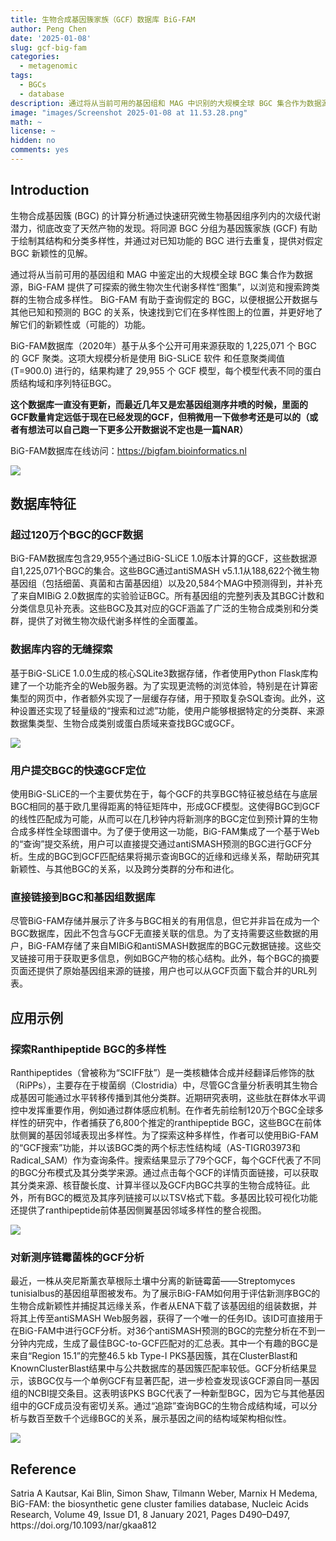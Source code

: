 ```yaml
---
title: 生物合成基因簇家族（GCF）数据库 BiG-FAM
author: Peng Chen
date: '2025-01-08'
slug: gcf-big-fam
categories:
  - metagenomic
tags:
  - BGCs
  - database
description: 通过将从当前可用的基因组和 MAG 中识别的大规模全球 BGC 集合作为数据源，BiG-FAM 提供了可探索的微生物次生代谢多样性“图集”，以浏览和搜索跨类群的生物合成多样性。
image: "images/Screenshot 2025-01-08 at 11.53.28.png"
math: ~
license: ~
hidden: no
comments: yes
---
```


## Introduction

生物合成基因簇 (BGC) 的计算分析通过快速研究微生物基因组序列内的次级代谢潜力，彻底改变了天然产物的发现。将同源 BGC 分组为基因簇家族 (GCF) 有助于绘制其结构和分类多样性，并通过对已知功能的 BGC 进行去重复，提供对假定 BGC 新颖性的见解。

通过将从当前可用的基因组和 MAG 中鉴定出的大规模全球 BGC 集合作为数据源，BiG-FAM 提供了可探索的微生物次生代谢多样性“图集”，以浏览和搜索跨类群的生物合成多样性。 
BiG-FAM 有助于查询假定的 BGC，以便根据公开数据与其他已知和预测的 BGC 的关系，快速找到它们在多样性图上的位置，并更好地了解它们的新颖性或（可能的）功能。

BiG-FAM数据库（2020年）基于从多个公开可用来源获取的 1,225,071 个 BGC 的 GCF 聚类。这项大规模分析是使用 BiG-SLiCE 软件 和任意聚类阈值 (T=900.0) 进行的，结果构建了 29,955 个 GCF 模型，每个模型代表不同的蛋白质结构域和序列特征BGC。

**这个数据库一直没有更新，而最近几年又是宏基因组测序井喷的时候，里面的GCF数量肯定远低于现在已经发现的GCF，但稍微用一下做参考还是可以的（或者有想法可以自己跑一下更多公开数据说不定也是一篇NAR）**

BiG-FAM数据库在线访问：<https://bigfam.bioinformatics.nl>

![](images/big-fam.png)

## 数据库特征

### 超过120万个BGC的GCF数据
BiG-FAM数据库包含29,955个通过BiG-SLiCE 1.0版本计算的GCF，这些数据源自1,225,071个BGC的集合。这些BGC通过antiSMASH v5.1.1从188,622个微生物基因组（包括细菌、真菌和古菌基因组）以及20,584个MAG中预测得到，并补充了来自MIBiG 2.0数据库的实验验证BGC。所有基因组的完整列表及其BGC计数和分类信息见补充表。这些BGC及其对应的GCF涵盖了广泛的生物合成类别和分类群，提供了对微生物次级代谢多样性的全面覆盖。

### 数据库内容的无缝探索
基于BiG-SLiCE 1.0.0生成的核心SQLite3数据存储，作者使用Python Flask库构建了一个功能齐全的Web服务器。为了实现更流畅的浏览体验，特别是在计算密集型的网页中，作者额外实现了一层缓存存储，用于预取复杂SQL查询。此外，这种设置还实现了轻量级的“搜索和过滤”功能，使用户能够根据特定的分类群、来源数据集类型、生物合成类别或蛋白质域来查找BGC或GCF。

![](images/Screenshot 2025-01-08 at 11.53.28.png)

### 用户提交BGC的快速GCF定位
使用BiG-SLiCE的一个主要优势在于，每个GCF的共享BGC特征被总结在与底层BGC相同的基于欧几里得距离的特征矩阵中，形成GCF模型。这使得BGC到GCF的线性匹配成为可能，从而可以在几秒钟内将新测序的BGC定位到预计算的生物合成多样性全球图谱中。为了便于使用这一功能，BiG-FAM集成了一个基于Web的“查询”提交系统，用户可以直接提交通过antiSMASH预测的BGC进行GCF分析。生成的BGC到GCF匹配结果将揭示查询BGC的近缘和远缘关系，帮助研究其新颖性、与其他BGC的关系，以及跨分类群的分布和进化。

### 直接链接到BGC和基因组数据库
尽管BiG-FAM存储并展示了许多与BGC相关的有用信息，但它并非旨在成为一个BGC数据库，因此不包含与GCF无直接关联的信息。为了支持需要这些数据的用户，BiG-FAM存储了来自MIBiG和antiSMASH数据库的BGC元数据链接。这些交叉链接可用于获取更多信息，例如BGC产物的核心结构。此外，每个BGC的摘要页面还提供了原始基因组来源的链接，用户也可以从GCF页面下载合并的URL列表。

## 应用示例

### 探索Ranthipeptide BGC的多样性  
Ranthipeptides（曾被称为“SCIFF肽”）是一类核糖体合成并经翻译后修饰的肽（RiPPs），主要存在于梭菌纲（Clostridia）中，尽管GC含量分析表明其生物合成基因可能通过水平转移传播到其他分类群。近期研究表明，这些肽在群体水平调控中发挥重要作用，例如通过群体感应机制。在作者先前绘制120万个BGC全球多样性的研究中，作者捕获了6,800个推定的ranthipeptide BGC，这些BGC在前体肽侧翼的基因邻域表现出多样性。为了探索这种多样性，作者可以使用BiG-FAM的“GCF搜索”功能，并以该BGC类的两个标志性结构域（AS-TIGR03973和Radical_SAM）作为查询条件。搜索结果显示了79个GCF，每个GCF代表了不同的BGC分布模式及其分类学来源。通过点击每个GCF的详情页面链接，可以获取其分类来源、核苷酸长度、计算半径以及GCF内BGC共享的生物合成特征。此外，所有BGC的概览及其序列链接可以以TSV格式下载。多基因比较可视化功能还提供了ranthipeptide前体基因侧翼基因邻域多样性的整合视图。

![](images/Screenshot 2025-01-08 at 13.09.04.png)

### 对新测序链霉菌株的GCF分析  
最近，一株从突尼斯薰衣草根际土壤中分离的新链霉菌——Streptomyces tunisialbus的基因组草图被发布。为了展示BiG-FAM如何用于评估新测序BGC的生物合成新颖性并捕捉其远缘关系，作者从ENA下载了该基因组的组装数据，并将其上传至antiSMASH Web服务器，获得了一个唯一的任务ID。该ID可直接用于在BiG-FAM中进行GCF分析。对36个antiSMASH预测的BGC的完整分析在不到一分钟内完成，生成了最佳BGC-to-GCF匹配对的汇总表。其中一个有趣的BGC是来自“Region 15.1”的完整46.5 kb Type-I PKS基因簇，其在ClusterBlast和KnownClusterBlast结果中与公共数据库的基因簇匹配率较低。GCF分析结果显示，该BGC仅与一个单例GCF有显著匹配，进一步检查发现该GCF源自同一基因组的NCBI提交条目。这表明该PKS BGC代表了一种新型BGC，因为它与其他基因组中的GCF成员没有密切关系。通过“追踪”查询BGC的生物合成结构域，可以分析与数百至数千个远缘BGC的关系，展示基因之间的结构域架构相似性。

![](images/Screenshot 2025-01-08 at 13.09.25.png)

## Reference

Satria A Kautsar, Kai Blin, Simon Shaw, Tilmann Weber, Marnix H Medema, BiG-FAM: the biosynthetic gene cluster families database, Nucleic Acids Research, Volume 49, Issue D1, 8 January 2021, Pages D490–D497, https://doi.org/10.1093/nar/gkaa812